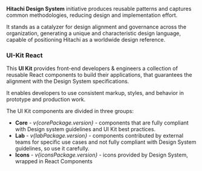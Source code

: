 

<Meta title="Getting Started/Introduction" />

**Hitachi Design System** initiative produces reusable patterns and captures common methodologies, reducing design and implementation effort.

It stands as a catalyzer for design alignment and governance across the  organization, generating a unique and characteristic design language, capable of positioning Hitachi as a worldwide design reference.

### UI-Kit React

This **UI Kit** provides front-end developers & engineers a collection of reusable React components to build their applications, that guarantees the alignment with the Design System specifications.

It enables developers to use consistent markup, styles, and behavior in prototype and production work.

The UI Kit components are divided in three groups:
<ul>
 <li><strong>Core</strong> - <em>v{corePackage.version}</em> - components that are fully compliant with Design system guidelines and UI Kit best practices.</li>
 <li><strong>Lab</strong> - <em>v{labPackage.version}</em> - components contributed by external teams for specific use cases and not fully compliant with Design System guidelines, so use it carefully.</li>
 <li><strong>Icons</strong> - <em>v{iconsPackage.version}</em> - icons provided by Design System, wrapped in React Components</li>
</ul>